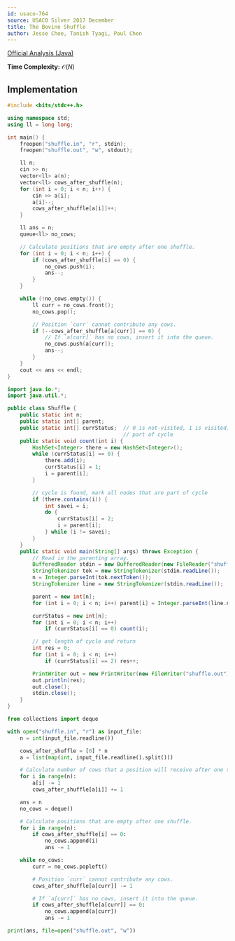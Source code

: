 ```yaml
---
id: usaco-764
source: USACO Silver 2017 December
title: The Bovine Shuffle
author: Jesse Choe, Tanish Tyagi, Paul Chen
---
```


[Official Analysis (Java)](http://www.usaco.org/current/data/sol_shuffle_silver_dec17.html)

**Time Complexity:** $\mathcal{O}(N)$

## Implementation

<LanguageSection>
<CPPSection>

```cpp
#include <bits/stdc++.h>

using namespace std;
using ll = long long;

int main() {
	freopen("shuffle.in", "r", stdin);
	freopen("shuffle.out", "w", stdout);

	ll n;
	cin >> n;
	vector<ll> a(n);
	vector<ll> cows_after_shuffle(n);
	for (int i = 0; i < n; i++) {
		cin >> a[i];
		a[i]--;
		cows_after_shuffle[a[i]]++;
	}

	ll ans = n;
	queue<ll> no_cows;

	// Calculate positions that are empty after one shuffle.
	for (int i = 0; i < n; i++) {
		if (cows_after_shuffle[i] == 0) {
			no_cows.push(i);
			ans--;
		}
	}

	while (!no_cows.empty()) {
		ll curr = no_cows.front();
		no_cows.pop();

		// Position `curr` cannot contribute any cows.
		if (--cows_after_shuffle[a[curr]] == 0) {
			// If `a[curr]` has no cows, insert it into the queue.
			no_cows.push(a[curr]);
			ans--;
		}
	}
	cout << ans << endl;
}
```

</CPPSection>
<JavaSection>

```java
import java.io.*;
import java.util.*;

public class Shuffle {
	public static int n;
	public static int[] parent;
	public static int[] currStatus;  // 0 is not-visited, 1 is visited, 2 is
	                                 // part of cycle
	public static void count(int i) {
		HashSet<Integer> there = new HashSet<Integer>();
		while (currStatus[i] == 0) {
			there.add(i);
			currStatus[i] = 1;
			i = parent[i];
		}

		// cycle is found, mark all nodes that are part of cycle
		if (there.contains(i)) {
			int savei = i;
			do {
				currStatus[i] = 2;
				i = parent[i];
			} while (i != savei);
		}
	}
	public static void main(String[] args) throws Exception {
		// Read in the parenting array.
		BufferedReader stdin = new BufferedReader(new FileReader("shuffle.in"));
		StringTokenizer tok = new StringTokenizer(stdin.readLine());
		n = Integer.parseInt(tok.nextToken());
		StringTokenizer line = new StringTokenizer(stdin.readLine());

		parent = new int[n];
		for (int i = 0; i < n; i++) parent[i] = Integer.parseInt(line.nextToken()) - 1;

		currStatus = new int[n];
		for (int i = 0; i < n; i++)
			if (currStatus[i] == 0) count(i);

		// get length of cycle and return
		int res = 0;
		for (int i = 0; i < n; i++)
			if (currStatus[i] == 2) res++;

		PrintWriter out = new PrintWriter(new FileWriter("shuffle.out"));
		out.println(res);
		out.close();
		stdin.close();
	}
}
```

</JavaSection>
<PySection>

```py
from collections import deque

with open("shuffle.in", "r") as input_file:
	n = int(input_file.readline())

	cows_after_shuffle = [0] * n
	a = list(map(int, input_file.readline().split()))

	# Calculate number of cows that a position will receive after one shuffle.
	for i in range(n):
		a[i] -= 1
		cows_after_shuffle[a[i]] += 1

	ans = n
	no_cows = deque()

	# Calculate positions that are empty after one shuffle.
	for i in range(n):
		if cows_after_shuffle[i] == 0:
			no_cows.append(i)
			ans -= 1

	while no_cows:
		curr = no_cows.popleft()

		# Position `curr` cannot contribute any cows.
		cows_after_shuffle[a[curr]] -= 1

		# If `a[curr]` has no cows, insert it into the queue.
		if cows_after_shuffle[a[curr]] == 0:
			no_cows.append(a[curr])
			ans -= 1

print(ans, file=open("shuffle.out", "w"))
```

</PySection>
</LanguageSection>
